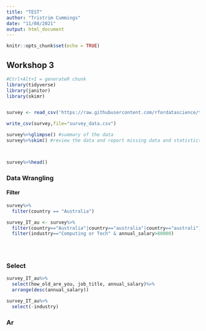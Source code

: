 ```yaml
---
title: "TEST"
author: "Tristrim Cummings"
date: "11/08/2021"
output: html_document
---
```


```r
knitr::opts_chunk$set(echo = TRUE)
```

## Workshop 3

```r
#Ctrl+Alt+I = generateR chunk
library(tidyverse)
library(janitor)
library(skimr)


survey <- read_csv('https://raw.githubusercontent.com/rfordatascience/tidytuesday/master/data/2021/2021-05-18/survey.csv')

write_csv(survey,file="survey_data.csv")

survey%>%glimpse() #summary of the data
survey%>%skim() #review the data and report missing data and statistics



survey%>%head()
```

### Data Wrangling


#### Filter

```r
survey%>%
  filter(country == "Australia")

survey_IT_au <- survey%>%
  filter(country=="Australia"|country=="australia"|country=="australi")%>%
  filter(industry=="Computing or Tech" & annual_salary>80000)


 
```

### Select

```r
survey_IT_au%>%
  select(how_old_are_you, job_title, annual_salary)%>%
  arrange(desc(annual_salary))

survey_IT_au%>%
  select(-industry)


```


### Ar
